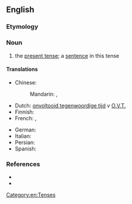 {{also|simple-present}}
==English==

===Etymology===
{{m|en|simple||accompanied by no modal or auxiliary verb}}

===Noun===
{{examples-right|"He <u>likes</u> cricket."<br>"John said they <u>like</u> cricket."<br>"In Hamlet, Ophelia <u>drowns</u> in a stream.<br>"The guests <u>arrive</u> tomorrow."}}
{{en-noun|-|s}}

# {{lb|en|grammar}} the [[present tense]]; a [[sentence]] in this tense

====Translations====
{{trans-top|present tense}}
* Chinese:
*: Mandarin: {{t|cmn|一般現在時}}, {{t|cmn|一般现在时|tr=yībān xiànzàishí}}
* Dutch: [[onvoltooid tegenwoordige tijd]] ''v'' [[O.V.T.]]
* Finnish: {{t+|fi|preesens}}
* French: {{t|fr|indicatif présent}}, {{t+|fr|présent}}
{{trans-mid}}
* German: {{t+|de|Gegenwart}}
* Italian: {{t|it|indicativo presente}}
* Persian: {{t+|fa|حال ساده|tr=hâl-e sâde|sc=fa-Arab}}
* Spanish: {{t+|es|presente}}
{{trans-bottom}}

===References===
* {{R:OneLook}}
* {{pedia|simple present (English)}}

[[Category:en:Tenses]]